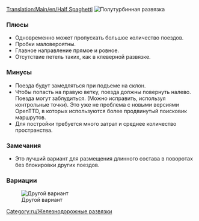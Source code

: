 [[Translation:Main/en/Half Spaghetti]]{{en/-}}{{ru/Меню развязки}}
[[File:en/3way halfspaghetti.png|frame|none|Полутурбинная развязка]]

===Плюсы===
*Одновременно может пропускать большое количество поездов. 
*Пробки маловероятны. 
*Главное направление прямое и ровное.
*Отсутствие петель таких, как в клеверной развязке.

===Минусы===
*Поезда будут замедляться при подъеме на склон. 
*Чтобы попасть на правую ветку, поезда должны повернуть налево. Поезда могут заблудиться. (Можно исправить, используя контрольные точки). Это уже не проблема с новыми версиями OpenTTD, в которых используются более продвинутый поисковик маршрутов. 
*Для постройки требуется много затрат и среднее количество пространства.

===Замечания===
*Это лучший вариант для размещения длинного состава в поворотах без блокировки других поездов.

===Вариации===
[[File:en/Half spaghetti.jpeg|frame|none|Другой вариант]]

[[Category:ru/Железнодорожные развязки]]